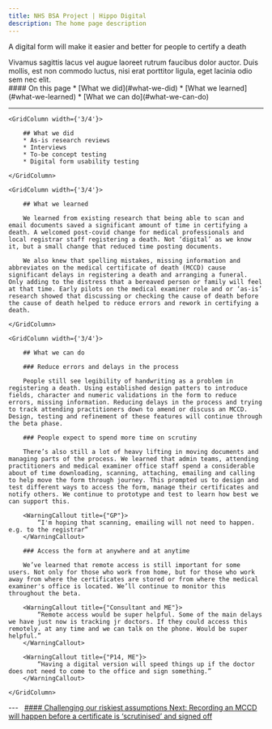 ```yaml
---
title: NHS BSA Project | Hippo Digital
description: The home page description
---
```


<Heading caption='Challenging our riskiest assumptions' tag='h1'>A digital form will make it easier and better for people to certify a death</Heading>

<GridRow>
    <GridColumn width={'2/3'}>
        <LeadParagraph>
            Vivamus sagittis lacus vel augue laoreet rutrum faucibus dolor auctor. Duis mollis, est non commodo luctus, nisi erat porttitor ligula, eget lacinia odio sem nec elit.
        </LeadParagraph>
    </GridColumn>
    <GridColumn width={'1/3'}>
        <nav className="in-page-nav">
            #### On this page
            * [What we did](#what-we-did)
            * [What we learned](#what-we-learned)
            * [What we can do](#what-we-can-do)
        </nav>
    </GridColumn>
    <GridColumn width={'full'}>
        <hr className="govuk-section-break govuk-section-break--l"/>
    </GridColumn>
</GridRow>

<GridRow>

    <GridColumn width={'3/4'}>

        ## What we did
        * As-is research reviews
        * Interviews
        * To-be concept testing
        * Digital form usability testing

    </GridColumn>
    
    <GridColumn width={'3/4'}>
        
        ## What we learned

        We learned from existing research that being able to scan and email documents saved a significant amount of time in certifying a death. A welcomed post-covid change for medical professionals and local registrar staff registering a death. Not ‘digital’ as we know it, but a small change that reduced time posting documents.

        We also knew that spelling mistakes, missing information and abbreviates on the medical certificate of death (MCCD) cause significant delays in registering a death and arranging a funeral. Only adding to the distress that a bereaved person or family will feel at that time. Early pilots on the medical examiner role and or ‘as-is’ research showed that discussing or checking the cause of death before the cause of death helped to reduce errors and rework in certifying a death.

    </GridColumn>

    <GridColumn width={'3/4'}>

        ## What we can do

        ### Reduce errors and delays in the process

        People still see legibility of handwriting as a problem in registering a death. Using established design patters to introduce fields, character and numeric validations in the form to reduce errors, missing information. Reducing delays in the process and trying to track attending practitioners down to amend or discuss an MCCD. Design, testing and refinement of these features will continue through the beta phase.

        ### People expect to spend more time on scrutiny

        There’s also still a lot of heavy lifting in moving documents and managing parts of the process. We learned that admin teams, attending practitioners and medical examiner office staff spend a considerable about of time downloading, scanning, attaching, emailing and calling to help move the form through journey. This prompted us to design and test different ways to access the form, manage their certificates and notify others. We continue to prototype and test to learn how best we can support this.

        <WarningCallout title={"GP"}>
            “I'm hoping that scanning, emailing will not need to happen. e.g. to the registrar”
        </WarningCallout>

        ### Access the form at anywhere and at anytime

        We’ve learned that remote access is still important for some users. Not only for those who work from home, but for those who work away from where the certificates are stored or from where the medical examiner's office is located. We’ll continue to monitor this throughout the beta.

        <WarningCallout title={"Consultant and ME"}>
            “Remote access would be super helpful. Some of the main delays we have just now is tracking jr doctors. If they could access this remotely. at any time and we can talk on the phone. Would be super helpful.”
        </WarningCallout>

        <WarningCallout title={"P14, ME"}>
            “Having a digital version will speed things up if the doctor does not need to come to the office and sign something.”
        </WarningCallout>

    </GridColumn>

</GridRow>

<GridRow>
    <GridColumn width={'full'}>
        ---
    </GridColumn>
</GridRow>
<GridRow>
    <GridColumn width={'1/2'}>
        &nbsp;
    </GridColumn>
    <GridColumn width={'1/2'}>
        <a className="next-page" href="/assumptions/assumption-2">
            #### Challenging our riskiest assumptions
            Next: <span>Recording an MCCD will happen before a certificate is ‘scrutinised’ and signed off</span>
        </a>
    </GridColumn>
</GridRow>

